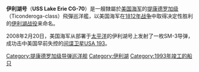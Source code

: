 {{noteTA
|G1=MI
|1=zh-hans:火控;zh-hant:射控
}}
{{Infobox Ship
| Ship name = 伊利湖号
| Ship image = [[File:USS_Lake_Erie_in_port_04017003.jpg|300px]]
| Ship caption = 停泊夏威夷珍珠港的伊利湖号
| Ship flag = [[File:Flag_of_the_United_States.svg|50px]]
| Ship class = [[提康德罗加级导弹巡洋舰|提康德罗加级导弹巡洋舰]]
| Ship ordered = 1988年2月25日
| Ship builder = [[巴斯钢铁厂|巴斯钢铁厂]]
| Ship laid down = 1990年3月6日
| Ship launched = 1991年7月13日
| Ship commissioned = 1993年7月24日
| Ship homeport = [[夏威夷州|夏威夷州]][[珍珠港|珍珠港]]
| Ship fate = 现役
| Ship displacement = 9600吨
| Ship length = 173米
| Ship beam = 17米
| Ship speed = 32.5节
| Ship draught = 10米
| Ship propulsion = 4台[[通用电气LM2500燃气轮机|通用电气LM2500燃气轮机]] 2轴/80,000马力
| Ship complement = 33名军官及327名士兵
| Ship sensors = AN/SPY-1A/多功能雷达<br />AN/SPS-49对空雷达<br />AN/SPS-55对地雷达<br />AN/SPQ-9火控雷达<br />AN/SQQ-89(V)3声纳组件
| Ship armament = Mk.41 64管VLS垂直發射器 x2<br />
RIM-67 SM-2標準二型飛彈, RIM-161 SM-3標準三型飛彈, RIM-162 ESSM, [[戰斧巡弋飛彈|BGM-109戰斧巡弋飛彈]], RUM-139 VL-ASROC, 或[[AGM-84魚叉反艦飛彈|AGM-84魚叉飛彈]] x122<br />
[[Mk_45艦砲|MK.45艦砲]] x2<br />
25厘米機砲 x2<br />
12.7厘米速射砲 x4<br />
方陣近迫武器系統CIWS x2<br />
Mk-46短魚雷3聯裝發射管 x2
| Ship aircraft = 2架[[SH-60海鹰直升机|SH-60海鹰直升机]]
| Ship motto = 永不弃船 (Don't Give Up the Ship)
}}
{{commons|:USS Lake Erie (CG-70)}}
'''伊利湖号'''（'''USS Lake Erie CG-70'''）是一艘隸屬於[[美国海军|美国海军]]的[[提康德罗加级导弹巡洋舰|提康德罗加级]]（Ticonderoga-class）飛彈巡洋艦，以美国海军在[[1812年战争|1812年战争]]中取得决定性胜利的[[伊利湖战役|伊利湖战役]]来命名。

2008年2月20日，美国海军从部署于[[太平洋|太平洋]]的伊利湖号上发射了一枚SM-3导弹，成功击中美国早前失控的[[间谍卫星|间谍卫星]][[USA_193|USA 193]]。

{{DEFAULTSORT:Lake Erie, USS}}
{{美國海軍導彈巡洋艦}}
[[Category:提康德罗加级导弹巡洋舰|Category:提康德罗加级导弹巡洋舰]]
[[Category:伊利湖|Category:伊利湖]]
[[Category:1993年竣工的船只|Category:1993年竣工的船只]]